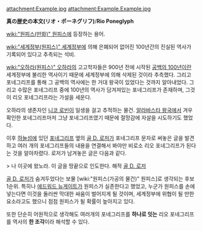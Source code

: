 attachment:Example.jpg attachment:Example.Example.jpg

'''真の歴史の本文(リオ・ポーネグリフ)'''/'''Rio Poneglyph'''

[[wiki:"원피스(만화)" 원피스]]에 등장하는 용어.

[[wiki:"세계정부(원피스)" 세계정부]]에 의해 은폐되어 없어진 100년간의 진실된 역사가 기록되어 있다고 추측되는 석비. 

[[wiki:"오하라(원피스)" 오하라]]의 고고학자들은 900년 전에 시작된 [[공백의 100년]]이란 세계정부에 불리한 역사이기 때문에 세계정부에 의해 삭제된 것이라 추측했다. 그리고 포네그리프를 통해 그 공백의 역사에는 한 거대 왕국이 있었다는 것까지 알아내었다. 그리고 수많은 포네그리프 중에 100년의 역사가 담겨져있는 포네그리프가 존재하며, 그것이 리오 포네그리프라는 가설을 세운다.

오하라의 생존자인 [[니코 로빈]]이 일생을 걸고 추적하는 물건. [[알라바스타 왕국]]에서 겨우 확인한 포네그리프마저 그냥 포네그리프였기 때문에 절망감에 자살을 시도하기도 했었다.

이후 [[하늘섬]]에 있던 [[포네그리프]] 옆의 [[골 D. 로저]]가 포네그리프 문자로 써놓은 글을 발견하고 여러 개의 포네그리프들의 내용을 연결해서 봐야만 비로소 리오 포네그리프가 된다는 것을 알아차렸다. 로저가 남겨놓은 글은 다음과 같다.

> 나 이곳에 왔노라. 이 글을 땅끝으로 인도한다. 해적 [[골 D. 로저]]

[[골 D. 로저]]가 숨겨두었다는 보물 [wiki:"원피스(가공의 물건)" 원피스]로 생각되는 후보 1순위. 특히나 [[에드워드 뉴게이트]]가 원피스가 실존한다고 했었고, 누군가 원피스를 손에 넣는다면 이것을 둘러싼 막대한 싸움이 벌어지게 될 것이며, 세계정부에 위협이 될 만한 요소라고도 했으니 점점 원피스가 될 확률이 높아지고 있다.

또한 단순히 어원적으로 생각해도 여러개의 포네그리프를 '''하나로 잇는''' 리오 포네그리프를 역사의 '''한 조각'''이라 해석할 수 있다.
